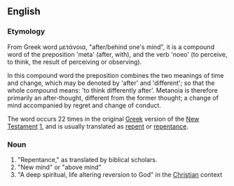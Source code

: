 ==English==

===Etymology===
From Greek word μετάνοια, "after/behind  one's mind", it is a compound word of the preposition 'meta' (after, with), and the verb 'noeo' (to perceive, to think, the result of perceiving or observing). 

In this compound word the preposition combines the two meanings of time and change, which may be denoted by 'after' and 'different'; so that the whole compound means: 'to think differently after'. Metanoia is therefore primarily an after-thought, different from the former thought; a change of mind accompanied by regret and change of conduct.

The word occurs 22 times in the original [[Greek]] version of the [[New Testament]] [http://www.preceptaustin.org/2_peter_39-10.htm], and is usually translated as [[repent]] or [[repentance]].

===Noun===
#"Repentance," as translated by biblical scholars.
#"New mind" or "above mind"
#"A deep spiritual, life altering reversion to God" in the [[Christian]] context